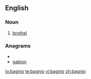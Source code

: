 ==English==

===Noun===
{{infl|en|noun}}
#[[brothel]]

===Anagrams===
* {{alphagram|abgino}}
* [[gabion#English|gabion]]


[[io:bagnio]]
[[te:bagnio]]
[[vi:bagnio]]
[[zh:bagnio]]